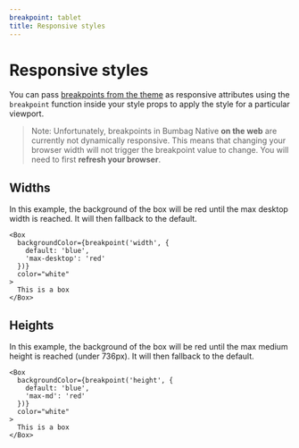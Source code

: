 ```yaml
---
breakpoint: tablet
title: Responsive styles
---
```


# Responsive styles

You can pass [breakpoints from the theme](/native/breakpoints) as responsive attributes using the `breakpoint` function inside your style props to apply the style for a particular viewport.

> Note: Unfortunately, breakpoints in Bumbag Native **on the web** are currently not dynamically responsive. This means that changing your browser width will not trigger the breakpoint value to change. You will need to first **refresh your browser**.

## Widths

In this example, the background of the box will be red until the max desktop width is reached. It will then fallback to the default.

```jsx-live
<Box
  backgroundColor={breakpoint('width', {
    default: 'blue',
    'max-desktop': 'red'
  })}
  color="white"
>
  This is a box
</Box>
```

## Heights

In this example, the background of the box will be red until the max medium height is reached (under 736px). It will then fallback to the default.

```jsx-live
<Box
  backgroundColor={breakpoint('height', {
    default: 'blue',
    'max-md': 'red'
  })}
  color="white"
>
  This is a box
</Box>
```

